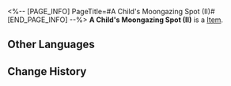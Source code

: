 <%-- [PAGE_INFO]
PageTitle=#A Child's Moongazing Spot (II)#
[END_PAGE_INFO] --%>
{{Item Infobox
|id          = 252467
|image       = Item A Child's Moongazing Spot (II).png{{subst:void|<!--$UPLOAD:<<SpriteOutput/Quest/PlanetFes/SwapCardPic/SwapCardPiece/4011_2.png>-<Item A Child's Moongazing Spot (II).png>-<Item Icons>>-->}}
|type        = 
|invCategory = 
|rarity      = 5
|effect      = 
|description = Complete a Memory Card set to gain buffs.
}}
{{Description|The trailblazing memories deep in your mind will provide inspiration to the game once you recall it in full.}}
'''A Child's Moongazing Spot (II)''' is a [[Item]].

==Other Languages==
{{Other Languages
|en   = A Child's Moongazing Spot (II)
|zhs  = 稚子的赏月地-Ⅱ
|zht  = 稚子的賞月地-Ⅱ
|ja   = 稚児の月見スポット-II
|ko   = 어린아이의 달맞이 장소-Ⅱ
|es   = Rincón de un niño para observar la luna&nbsp;II
|fr   = Point d'observation de la lune de l'enfant (II)
|ru   = Место ребёнка для любования луной II
|th   = จุดชมจันทร์ของหนูน้อย II
|vi   = Nơi Ngắm Trăng Trẻ Thơ-II
|de   = Ort zur Mondbeobachtung eines Kindes (II)
|id   = Tempat Anak-Anak Menatap Bulan II
|pt   = Ponto de Observação da Lua de uma Criança (II)
}}

==Change History==
{{Change History|3.2}}